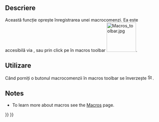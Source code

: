 <languages/>

{{VeryImportantMessage|Obsolete ({{VersionPlus|0.22}}).}}

{{Docnav
|
|
|[[Std_Macro_Menu|Std Macro Menu]]
|IconL=
|IconR=
|IconC=Freecad.svg
}}

<div class="mw-translate-fuzzy">
{{GuiCommand
|Name=Std MacroStopRecord
|MenuLocation=[[Macros/ro|Macro]] → Macro Stop
|Workbenches=All
|SeeAlso=...
}}
</div>

<span id="Description"></span>
<div class="mw-translate-fuzzy">
==Descriere==
</div>

<div class="mw-translate-fuzzy">
Această funcție oprește înregistrarea unei macrocomenzi. Ea este accesibilă via {{MenuCommand|Macro → Macro Stop}}, sau prin click pe {{Button|[[File:Std DlgMacroStop.png|16px]] Stop the macro recording session}} în macros toolbar [[File:Macros_toolbar.jpg|96px]].
</div>

<span id="Usage"></span>
<div class="mw-translate-fuzzy">
== Utilizare ==
</div>

<div class="mw-translate-fuzzy">
Când porniți o {{Button|[[File:Std DlgMacroRecord.png|16px]] [[Std DlgMacroRecord|Recording]]}} butonul macrocomenzii {{Button|[[File:Std DlgMacroStop.png|16px]] Stop the macro recording session}} în macros toolbar se înverzește [[File:Std_DlgMacroStop_02.png|16px]].
</div>

==Notes==

* To learn more about macros see the [[Macros]] page.


{{Docnav
|
|
|[[Std_Macro_Menu|Std Macro Menu]]
|IconL=
|IconR=
|IconC=Freecad.svg
}}

{{Std Base navi{{#translation:}}}}
{{Userdocnavi{{#translation:}}}}